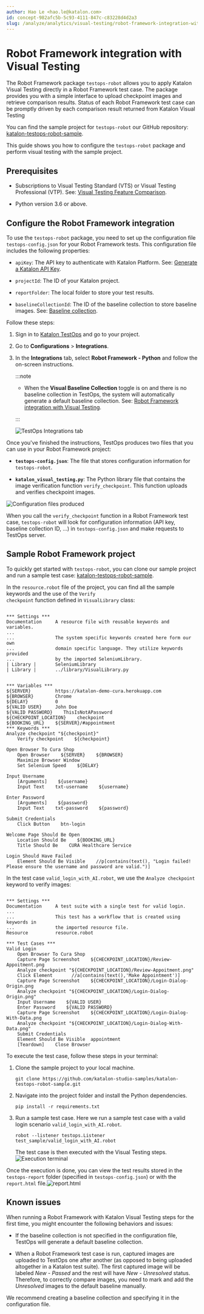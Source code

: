 ```yaml
---
author: Hao Le <hao.le@katalon.com>
id: concept-982afc5b-5c93-4111-847c-c83228d4d2a3
slug: /analyze/analytics/visual-testing/robot-framework-integration-with-visual-testing
---
```


# Robot Framework integration with Visual Testing

The Robot Framework package <code>testops-robot</code> allows you to apply Katalon Visual Testing directly in a Robot Framework test case. The package provides you with a simple interface to upload checkpoint images and retrieve comparison results. Status of each Robot Framework test case can be promptly driven by each comparison result returned from Katalon Visual Testing

You can find the sample project for <code>testops-robot</code> our GitHub repository: [katalon-testops-robot-sample](https://github.com/katalon-studio-samples/katalon-testops-robot-sample).

This guide shows you how to configure the <code>testops-robot</code> package and perform visual testing with the sample project.

## Prerequisites

-   Subscriptions to Visual Testing Standard \(VTS\) or Visual Testing Professional \(VTP\). See: [Visual Testing Feature Comparison](/administer/katalon-platform-packages/visual-testing-feature-comparison).

-   Python version 3.6 or above.


## Configure the Robot Framework integration

To use the <code>testops-robot</code> package, you need to set up the configuration file <code>testops-config.json</code> for your Robot Framework tests. This configuration file includes the following properties:

-   <code>apiKey</code>: The API key to authenticate with Katalon Platform. See: [Generate a Katalon API Key](/administer/settings/katalon-api-key-in-katalon-testops#).

-   <code>projectId</code>: The ID of your Katalon project.

-   <code>reportFolder</code>: The local folder to store your test results.

-   <code>baselineCollectionId</code>: The ID of the baseline collection to store baseline images. See: [Baseline collection](/analyze/analytics/visual-testing/baseline-collection).


Follow these steps:

1.  Sign in to [Katalon TestOps](https://testops.katalon.io/login) and go to your project.

2.  Go to **Configurations** &gt; **Integrations**.

3.  In the **Integrations** tab, select **Robot Framework - Python** and follow the on-screen instructions.

    
    :::note

    -   When the **Visual Baseline Collection** toggle is on and there is no baseline collection in TestOps, the system will automatically generate a default baseline collection. See: [Robot Framework integration with Visual Testing](/analyze/analytics/visual-testing/robot-framework-integration-with-visual-testing).

    :::

    <img src="/doc_images/Documents/Analyze/Analytics/Visual_testing/visual_testing_robot_framework/images/TestOps_Robot_Framework_configuration.png" width={700} alt="TestOps Integrations tab" />


Once you've finished the instructions, TestOps produces two files that you can use in your Robot Framework project:

-   **<code>testops-config.json</code>**: The file that stores configuration information for <code>testops-robot</code>.

-   **<code>katalon&#95;visual&#95;testing.py</code>**: The Python library file that contains the image verification function <code>verify&#95;checkpoint</code>. This function uploads and verifies checkpoint images.


<img src="/doc_images/Documents/Analyze/Analytics/Visual_testing/visual_testing_robot_framework/images/TestOps_Robot_Framework_config_files.png" width={700} alt="Configuration files produced" />

When you call the <code>verify&#95;checkpoint</code> function in a Robot Framework test case, <code>testops-robot</code> will look for configuration information \(API key, baseline collection ID, ...\) in <code>testops-config.json</code> and make requests to TestOps server.

## Sample Robot Framework project

To quickly get started with <code>testops-robot</code>, you can clone our sample project and run a sample test case: [katalon-testops-robot-sample](https://github.com/katalon-studio-samples/katalon-testops-robot-sample).

In the <code>resource.robot</code> file of the project, you can find all the sample keywords and the use of the <code>Verify checkpoint</code> function defined in <code>VisualLibrary</code> class:

```

*** Settings ***
Documentation     A resource file with reusable keywords and variables.
...
...               The system specific keywords created here form our own
...               domain specific language. They utilize keywords provided
...               by the imported SeleniumLibrary.
| Library |       SeleniumLibrary
| Library |       ../library/VisualLibrary.py


*** Variables ***
${SERVER}         https://katalon-demo-cura.herokuapp.com
${BROWSER}        Chrome
${DELAY}          0
${VALID USER}     John Doe
${VALID PASSWORD}    ThisIsNotAPassword
${CHECKPOINT_LOCATION}    checkpoint
${BOOKING_URL}    ${SERVER}/#appointment
*** Keywords ***
Analyze checkpoint "${checkpoint}"
    Verify checkpoint    ${checkpoint}

Open Browser To Cura Shop
    Open Browser    ${SERVER}    ${BROWSER}
    Maximize Browser Window
    Set Selenium Speed    ${DELAY}

Input Username
    [Arguments]    ${username}
    Input Text    txt-username    ${username}

Enter Password
    [Arguments]    ${password}
    Input Text    txt-password    ${password}

Submit Credentials
    Click Button    btn-login

Welcome Page Should Be Open
    Location Should Be    ${BOOKING_URL}
    Title Should Be    CURA Healthcare Service

Login Should Have Failed
    Element Should Be Visible    //p[contains(text(), "Login failed! Please ensure the username and password are valid.")]

```

In the test case <code>valid&#95;login&#95;with&#95;AI.robot</code>, we use the <code>Analyze checkpoint</code> keyword to verify images:

```

*** Settings ***
Documentation     A test suite with a single test for valid login.
...
...               This test has a workflow that is created using keywords in
...               the imported resource file.
Resource          resource.robot

*** Test Cases ***
Valid Login
    Open Browser To Cura Shop
    Capture Page Screenshot    ${CHECKPOINT_LOCATION}/Review-Appoitment.png
    Analyze checkpoint "${CHECKPOINT_LOCATION}/Review-Appoitment.png"
    Click Element       //a[contains(text(),'Make Appointment')]
    Capture Page Screenshot    ${CHECKPOINT_LOCATION}/Login-Dialog-Origin.png
    Analyze checkpoint "${CHECKPOINT_LOCATION}/Login-Dialog-Origin.png"
    Input Username    ${VALID USER}
    Enter Password    ${VALID PASSWORD}
    Capture Page Screenshot    ${CHECKPOINT_LOCATION}/Login-Dialog-With-Data.png
    Analyze checkpoint "${CHECKPOINT_LOCATION}/Login-Dialog-With-Data.png"
    Submit Credentials
    Element Should Be Visible  appointment
    [Teardown]    Close Browser

```

To execute the test case, follow these steps in your terminal:

1.  Clone the sample project to your local machine.

    ```
    git clone https://github.com/katalon-studio-samples/katalon-testops-robot-sample.git
    ```

2.  Navigate into the project folder and install the Python dependencies.

    ```
    pip install -r requirements.txt
    ```

3.  Run a sample test case. Here we run a sample test case with a valid login scenario <code>valid&#95;login&#95;with&#95;AI.robot</code>.

    ```
    robot --listener testops.Listener test_sample/valid_login_with_AI.robot
    ```

    The test case is then executed with the Visual Testing steps.<img src="/doc_images/Documents/Analyze/Analytics/Visual_testing/visual_testing_robot_framework/images/Robot_Framework_sample_test_run.png" width={600} alt="Execution terminal" />


Once the execution is done, you can view the test results stored in the <code>testops-report</code> folder \(specified in <code>testops-config.json</code>\) or with the <code>report.html</code> file.<img src="/doc_images/Documents/Analyze/Analytics/Visual_testing/visual_testing_robot_framework/images/Robot_Framework_sample_report.png" width={700} alt="report.html" />

## Known issues

When running a Robot Framework with Katalon Visual Testing steps for the first time, you might encounter the following behaviors and issues:

-   If the baseline collection is not specified in the configuration file, TestOps will generate a default baseline collection.

-   When a Robot Framework test case is run, captured images are uploaded to TestOps one after another \(as opposed to being uploaded altogether in a Katalon test suite\). The first captured image will be labeled *New - Passed* and the rest will have *New - Unresolved* status. Therefore, to correctly compare images, you need to mark and add the *Unresolved* images to the default baseline manually.


We recommend creating a baseline collection and specifying it in the configuration file.